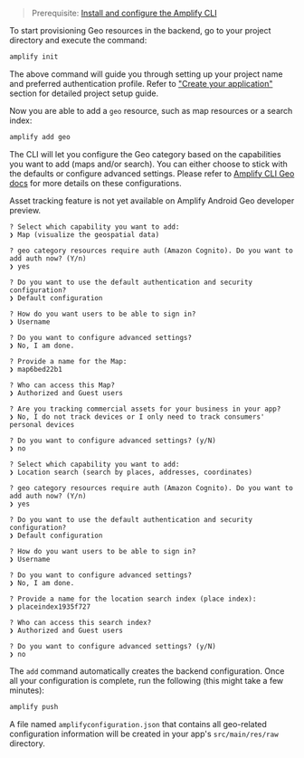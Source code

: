 > Prerequisite: [Install and configure the Amplify CLI](/cli/start/install)

To start provisioning Geo resources in the backend, go to your project directory and execute the command:

```sh
amplify init
```

The above command will guide you through setting up your project name and preferred authentication profile.
Refer to ["Create your application"](/lib/project-setup/create-application) section for detailed project setup guide.

Now you are able to add a `geo` resource, such as map resources or a search index:

```sh
amplify add geo
```

The CLI will let you configure the Geo category based on the capabilities you want to add (maps and/or search).
You can either choose to stick with the defaults or configure advanced settings.
Please refer to [Amplify CLI Geo docs](/cli/geo/maps/) for more details on these configurations.

<BlockSwitcher>
<Block name="Maps">

<Callout>

Asset tracking feature is not yet available on Amplify Android Geo developer preview.

</Callout>

```console
? Select which capability you want to add:
❯ Map (visualize the geospatial data)

? geo category resources require auth (Amazon Cognito). Do you want to add auth now? (Y/n)
❯ yes

? Do you want to use the default authentication and security configuration?
❯ Default configuration

? How do you want users to be able to sign in?
❯ Username

? Do you want to configure advanced settings?
❯ No, I am done.

? Provide a name for the Map:
❯ map6bed22b1

? Who can access this Map?
❯ Authorized and Guest users

? Are you tracking commercial assets for your business in your app?
❯ No, I do not track devices or I only need to track consumers' personal devices

? Do you want to configure advanced settings? (y/N)
❯ no
```

</Block>
<Block name="Search">

```console
? Select which capability you want to add:
❯ Location search (search by places, addresses, coordinates)

? geo category resources require auth (Amazon Cognito). Do you want to add auth now? (Y/n)
❯ yes

? Do you want to use the default authentication and security configuration?
❯ Default configuration

? How do you want users to be able to sign in?
❯ Username

? Do you want to configure advanced settings?
❯ No, I am done.

? Provide a name for the location search index (place index):
❯ placeindex1935f727

? Who can access this search index?
❯ Authorized and Guest users

? Do you want to configure advanced settings? (y/N)
❯ no
```

</Block>
</BlockSwitcher>

The `add` command automatically creates the backend configuration. Once all your configuration is complete, run the following (this might take a few minutes):

```sh
amplify push
```

A file named `amplifyconfiguration.json` that contains all geo-related configuration information will be created in your app's `src/main/res/raw` directory.
